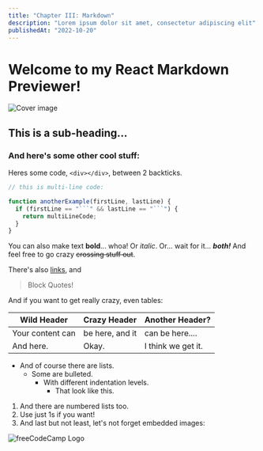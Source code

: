 ```yaml
---
title: "Chapter III: Markdown"
description: "Lorem ipsum dolor sit amet, consectetur adipiscing elit"
publishedAt: "2022-10-20"
---
```


# Welcome to my React Markdown Previewer!

![Cover image](/images/posts/test-image.jpg)

## This is a sub-heading...

### And here's some other cool stuff:

Heres some code, `<div></div>`, between 2 backticks.

````javascript
// this is multi-line code:

function anotherExample(firstLine, lastLine) {
  if (firstLine == "```" && lastLine == "```") {
    return multiLineCode;
  }
}
````

You can also make text **bold**... whoa!
Or _italic_.
Or... wait for it... **_both!_**
And feel free to go crazy ~~crossing stuff out~~.

There's also [links](https://www.freecodecamp.org), and

> Block Quotes!

And if you want to get really crazy, even tables:

| Wild Header      | Crazy Header    | Another Header?    |
| ---------------- | --------------- | ------------------ |
| Your content can | be here, and it | can be here....    |
| And here.        | Okay.           | I think we get it. |

- And of course there are lists.
  - Some are bulleted.
    - With different indentation levels.
      - That look like this.

1. And there are numbered lists too.
1. Use just 1s if you want!
1. And last but not least, let's not forget embedded images:

![freeCodeCamp Logo](https://cdn.freecodecamp.org/testable-projects-fcc/images/fcc_secondary.svg)
